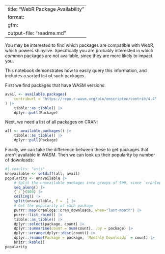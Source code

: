 
---
title: "WebR Package Availability"
format: 
   gfm:
    output-file: "readme.md"
---
You may be interested to find which packages are compatible with WebR, which powers shinylive.
Specifically you are probably interested in which *common* packages are not available, since they are more likely to impact you.

This notebook demonstrates how to easily query this information, and includes a sorted list of such packages.

First we find packages that have WASM versions:
```R
avail <- available.packages(
    contriburl = "https://repo.r-wasm.org/bin/emscripten/contrib/4.4"
) |>
    tibble::as_tibble() |>
    dplyr::pull(Package)
```

Next, we need a list of all packages on CRAN:
```R
all <- available.packages() |>
    tibble::as_tibble() |>
    dplyr::pull(Package)
```

Finally, we can take the difference between these to get packages that aren't available in WASM.
Then we can look up their popularity by number of downloads:
```R
#| results: "asis"
unavailable <- setdiff(all, avail)
popularity <- unavailable |>
    # Split the unavailable packages into groups of 500, since `cranlogs` can't handle longer vectors
    seq_along() |>
    {`/`}(500) |>
    ceiling() |>
    split(unavailable, f = _) |>
    # Get the popularity of each package
    purrr::map(cranlogs::cran_downloads, when="last-month") |>
    purrr::list_rbind() |>
    tibble::as_tibble() |> 
    dplyr::select(package, count) |>
    dplyr::summarise(count = sum(count), .by = package) |>
    dplyr::arrange(dplyr::desc(count)) |>
    dplyr::rename(Package = package, `Monthly Downloads` = count) |>
    knitr::kable()
popularity
```
